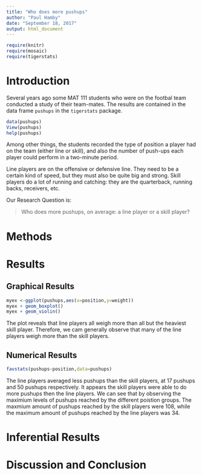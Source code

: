---
title: "Who does more pushups"
author: "Paul Hamby"
date: "September 18, 2017"
output: html_document
---

```{r include=FALSE}
require(knitr)
require(mosaic)
require(tigerstats)
```
<!-- We recommend you use git branches -- create a separate branch for each major section i.e. Introduction, Methods, Results, Inferential Results, and Discussion and Conclusions - leave the YAML block untouched until the final merge where you put in your own name !-->

# Introduction

Several years ago some MAT 111 students who were on the footbal team conducted a study of their team-mates.  The results are contained in the data frame `pushups` in the `tigerstats` package.

```{r eval=FALSE}
data(pushups)
View(pushups)
help(pushups)
```

Among other things, the students recorded the type of position a player had on the team (either line or skill), and also the number of push-ups each player could perform in a two-minute period.

Line players are on the offensive or defensive line.  They need to be a certain kind of speed, but they must also be quite big and strong.  Skill players do a lot of running and catching:  they are the quarterback, running backs, receivers, etc.

Our Research Question is:

  >Who does more pushups, on average: a line player or a skill player?


# Methods
<!--Decide on your methods:  use "variable analysis" or other appropriate descriptors.  Make sure to choose at least one graphical method and at least one numerical method.!-->






# Results
<!--You have both graphical and numerical methods, so you will have both graphical and numerical results to consider.!-->


## Graphical Results
<!--Your graph should have a good title, and axes should be labled as needed.  Discuss your graphical results, showing how they answer the research question.  Use specific features of the graph in your discussion.!-->
```{r}
myex <-ggplot(pushups,aes(x=position,y=weight))
myex + geom_boxplot()
myex + geom_violin()
```

The plot reveals that line players all weigh more than all but the heaviest skill player. Therefore, we cam generally observe that many of the line players weigh more than the skill players. 

## Numerical Results
<!--Numerical results go here. Use the numerical results to describe the patterns if any that exist in the data as focused toward the research question!-->

```{r}
favstats(pushups~position,data=pushups)
```


The line players averaged less pushups than the skill players, at 17 pushups and 50 pushups respectively. It appears the skill players were able to do more pushups then the line players. We can see that by observing the maximium levels of pushups reached by the different poistion groups. The maxmium amount of pushups reached by the skill players were 108, while the maximum amount of pushups reached by the line players was 34. 


# Inferential Results
<!--State hypothesis clearly.  Make sure your discussion of the inferential test covers all the aspects that the test output produces, such as test statistic, p-value etc.  Make a decision about the null hypothesis, explain the assumptions on which the selected test/procedure was based, and why the chosen procedure satisfys the assumptions and is appropriate to answer the research question!-->


# Discussion and Conclusion
<!--State your overall conclusion.  This is also a good place to mention other Research Questions that came to mind as you were carrying out this study.!-->


